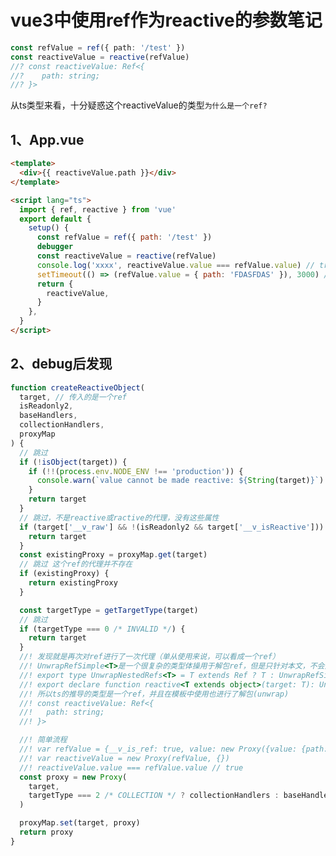 # vue3中使用ref作为reactive的参数笔记

```ts
const refValue = ref({ path: '/test' })
const reactiveValue = reactive(refValue)
//? const reactiveValue: Ref<{
//?    path: string;
//? }>
```

从ts类型来看，十分疑惑这个reactiveValue的类型`为什么是一个ref?`

## 1、App.vue

```html filename="App.vue"
<template>
  <div>{{ reactiveValue.path }}</div>
</template>

<script lang="ts">
  import { ref, reactive } from 'vue'
  export default {
    setup() {
      const refValue = ref({ path: '/test' })
      debugger
      const reactiveValue = reactive(refValue)
      console.log('xxxx', reactiveValue.value === refValue.value) // true
      setTimeout(() => (refValue.value = { path: 'FDASFDAS' }), 3000) // rerender
      return {
        reactiveValue,
      }
    },
  }
</script>
```

## 2、debug后发现

```js
function createReactiveObject(
  target, // 传入的是一个ref
  isReadonly2,
  baseHandlers,
  collectionHandlers,
  proxyMap
) {
  // 跳过
  if (!isObject(target)) {
    if (!!(process.env.NODE_ENV !== 'production')) {
      console.warn(`value cannot be made reactive: ${String(target)}`)
    }
    return target
  }
  // 跳过，不是reactive或ractive的代理，没有这些属性
  if (target['__v_raw'] && !(isReadonly2 && target['__v_isReactive'])) {
    return target
  }
  const existingProxy = proxyMap.get(target)
  // 跳过 这个ref的代理并不存在
  if (existingProxy) {
    return existingProxy
  }

  const targetType = getTargetType(target)
  // 跳过
  if (targetType === 0 /* INVALID */) {
    return target
  }
  //! 发现就是再次对ref进行了一次代理（单从使用来说，可以看成一个ref）
  //! UnwrapRefSimple<T>是一个很复杂的类型体操用于解包ref，但是只针对本文，不会走这个分支
  //! export type UnwrapNestedRefs<T> = T extends Ref ? T : UnwrapRefSimple<T>
  //! export declare function reactive<T extends object>(target: T): UnwrapNestedRefs<T>;
  //! 所以ts的推导的类型是一个ref，并且在模板中使用也进行了解包(unwrap)
  //! const reactiveValue: Ref<{
  //!   path: string;
  //! }>

  //! 简单流程
  //! var refValue = {__v_is_ref: true, value: new Proxy({value: {path:'test'},{})}
  //! var reactiveValue = new Proxy(refValue, {})
  //! reactiveValue.value === refValue.value // true
  const proxy = new Proxy(
    target,
    targetType === 2 /* COLLECTION */ ? collectionHandlers : baseHandlers
  )

  proxyMap.set(target, proxy)
  return proxy
}
```
